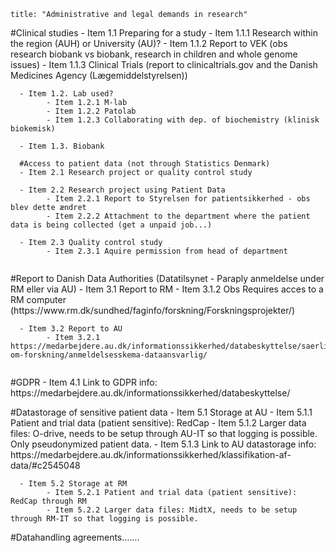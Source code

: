 ```
title: "Administrative and legal demands in research"
```

#Clinical studies
      - Item 1.1 Preparing for a study
            - Item 1.1.1 Research within the region (AUH) or University (AU)?
            - Item 1.1.2 Report to VEK (obs research biobank vs biobank, research in children and whole genome issues)
            - Item 1.1.3 Clinical Trials (report to clinicaltrials.gov and the Danish Medicines Agency (Lægemiddelstyrelsen))
         
      - Item 1.2. Lab used?
            - Item 1.2.1 M-lab
            - Item 1.2.2 Patolab
            - Item 1.2.3 Collaborating with dep. of biochemistry (klinisk biokemisk)
      
      - Item 1.3. Biobank
      
      #Access to patient data (not through Statistics Denmark)
      - Item 2.1 Research project or quality control study
      
      - Item 2.2 Research project using Patient Data
            - Item 2.2.1 Report to Styrelsen for patientsikkerhed - obs blev dette ændret
            - Item 2.2.2 Attachment to the department where the patient data is being collected (get a unpaid job...)
      
      - Item 2.3 Quality control study
            - Item 2.3.1 Aquire permission from head of department
      
 #Report to Danish Data Authorities (Datatilsynet - Paraply anmeldelse under RM eller via AU)
      - Item 3.1 Report to RM
            - Item 3.1.2 Obs Requires acces to a RM computer (https://www.rm.dk/sundhed/faginfo/forskning/Forskningsprojekter/)
      
      - Item 3.2 Report to AU
            - Item 3.2.1 https://medarbejdere.au.dk/informationssikkerhed/databeskyttelse/saerligt-om-forskning/anmeldelsesskema-dataansvarlig/
     
 #GDPR
      - Item 4.1 Link to GDPR info: https://medarbejdere.au.dk/informationssikkerhed/databeskyttelse/
 
 #Datastorage of sensitive patient data
      - Item 5.1 Storage at AU
            - Item 5.1.1 Patient and trial data (patient sensitive): RedCap
            - Item 5.1.2 Larger data files: O-drive, needs to be setup through AU-IT so that logging is possible. Only pseudonymized patient data.
            - Item 5.1.3 Link to AU datastorage info: https://medarbejdere.au.dk/informationssikkerhed/klassifikation-af-data/#c2545048
      
      - Item 5.2 Storage at RM
            - Item 5.2.1 Patient and trial data (patient sensitive): RedCap through RM
            - Item 5.2.2 Larger data files: MidtX, needs to be setup through RM-IT so that logging is possible.  

#Datahandling agreements.......
